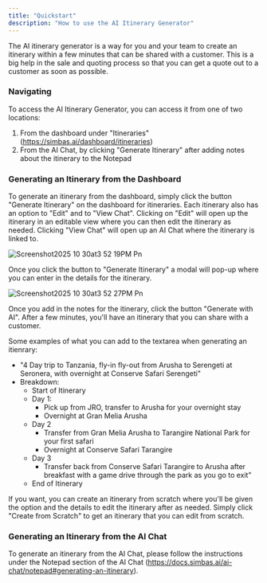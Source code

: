 ```yaml
---
title: "Quickstart"
description: "How to use the AI Itinerary Generator"
---
```


The AI itinerary generator is a way for you and your team to create an itinerary within a few minutes that can be shared with a customer. This is a big help in the sale and quoting process so that you can get a quote out to a customer as soon as possible.

### Navigating

To access the AI Itinerary Generator, you can access it from one of two locations:

1. From the dashboard under "Itineraries" (https://simbas.ai/dashboard/itineraries)
2. From the AI Chat, by clicking "Generate Itinerary" after adding notes about the itinerary to the Notepad

### Generating an Itinerary from the Dashboard

To generate an itinerary from the dashboard, simply click the button "Generate Itinerary" on the dashboard for itineraries. Each itinerary also has an option to "Edit" and to "View Chat". Clicking on "Edit" will open up the itinerary in an editable view where you can then edit the itinerary as needed. Clicking "View Chat" will open up an AI Chat where the itinerary is linked to.

![Screenshot2025 10 30at3 52 19PM Pn](/images/Screenshot2025-10-30at3.52.19PM.png)

Once you click the button to "Generate Itinerary" a modal will pop-up where you can enter in the details for the itinerary.

![Screenshot2025 10 30at3 52 27PM Pn](/images/Screenshot2025-10-30at3.52.27PM.png)

Once you add in the notes for the itinerary, click the button "Generate with AI". After a few minutes, you'll have an itinerary that you can share with a customer.

<Tip>
  Some examples of what you can add to the textarea when generating an itienrary:

  - "4 Day trip to Tanzania, fly-in fly-out from Arusha to Serengeti at Seronera, with overnight at Conserve Safari Serengeti"
  - Breakdown:
    - Start of Itinerary
    - Day 1:
      - Pick up from JRO, transfer to Arusha for your overnight stay
      - Overnight at Gran Melia Arusha
    - Day 2
      - Transfer from Gran Melia Arusha to Tarangire National Park for your first safari
      - Overnight at Conserve Safari Tarangire
    - Day 3
      - Transfer back from Conserve Safari Tarangire to Arusha after breakfast with a game drive through the park as you go to exit"
    - End of Itinerary
</Tip>

If you want, you can create an itinerary from scratch where you'll be given the option and the details to edit the itinerary after as needed. Simply click "Create from Scratch" to get an itinerary that you can edit from scratch.

### Generating an Itinerary from the AI Chat

To generate an itinerary from the AI Chat, please follow the instructions under the Notepad section of the AI Chat (https://docs.simbas.ai/ai-chat/notepad#generating-an-itinerary).